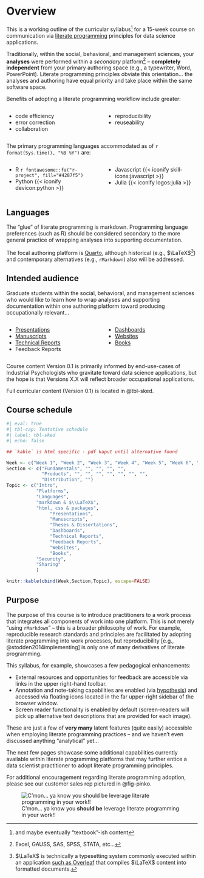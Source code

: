 # Overview {.unnumbered}

This is a working outline of the curricular syllabus^[and maybe eventually "textbook"-ish content] for a 15-week course on communication via [literate programming](https://www-cs-faculty.stanford.edu/~knuth/lp.html) principles for data science applications.  

Traditionally, within the social, behavioral, and management sciences, your **analyses** were performed within a *secondary* platform^[Excel, GAUSS, SAS, SPSS, STATA, etc...] -- **completely independent** from your primary authoring space (e.g., a typewriter, Word, PowerPoint). Literate programming principles obviate this orientation... the analyses and authoring have equal priority and take place within the same software space. 

Benefits of adopting a literate programming workflow include greater:  

:::: {.columns}

::: {.column width="50%"}
+ code efficiency 
+ error correction
+ collaboration
:::

::: {.column width="50%"}
+ reproducibility 
+ reuseability
:::
::::

The primary programming languages accommodated as of `r format(Sys.time(), "%B %Y")` are:  

:::: {.columns}

::: {.column width="50%"}
+ R `r fontawesome::fa("r-project", fill="#4287f5")`
+ Python {{< iconify devicon:python >}}
:::

::: {.column width="50%"}
+ Javascript {{< iconify skill-icons:javascript >}}
+ Julia {{< iconify logos:julia >}}
:::
::::

:::{.column-margin}
::: {#nte-lang .callout-note}
## Languages
The "glue" of literate programming is markdown. Programming language preferences (such as R) should be considered secondary to the more general practice of wrapping analyses into supporting documentation.
:::
:::

The focal authoring platform is [Quarto](https://quarto.org/), although historical (e.g., $\LaTeX$^[$\LaTeX$ is technically a typesetting system commonly executed within an application [such as Overleaf](https://www.overleaf.com/) that compiles $\LaTeX$ content into formatted documents.]) and contemporary alternatives (e.g., `rMarkdown`) also will be addressed. 

## Intended audience

Graduate students within the social, behavioral, and management sciences who would like to learn how to wrap analyses and supporting documentation within one authoring platform toward producing occupationally relevant... 

:::: {.columns}

::: {.column width="50%"}
+ [Presentations](https://quarto.org/docs/presentations/)
+ [Manuscripts](https://quarto.org/docs/manuscripts/)
+ [Technical Reports](https://quarto.org/docs/visual-editor/technical.html)
+ Feedback Reports
:::

::: {.column width="50%"}
+ [Dashboards](https://quarto.org/docs/dashboards/)
+ [Websites](https://quarto.org/docs/websites/)
+ [Books](https://quarto.org/docs/books/)
:::
::::

Course content Version 0.1 is primarily informed by end-use-cases of Industrial Psychologists who gravitate toward data science applications, but the hope is that Versions X.X will reflect broader occupational applications. 

Full curricular content (Version 0.1) is located in @tbl-sked.

## Course schedule

```{r}
#| eval: true
#| tbl-cap: Tentative schedule
#| label: tbl-sked
#| echo: false

## `kable` is html specific - pdf kaput until alternative found

Week <- c("Week 1", "Week 2", "Week 3", "Week 4", "Week 5", "Week 6", "Week 7", "Week 8", "Week 9", "Week 10", "Week 11", "Week 12", "Week 13", "Week 14", "Week 15")
Section <- c("Fundamentals", "", "", "", "", 
             "Products", "", "", "", "", "", "", "",
             "Distribution", "")
Topic <- c("Intro",
           "Platforms",
           "Languages",
           "markdown & $\\LaTeX$",
           "html, css & packages",
                "Presentations",
                "Manuscripts",
                "Theses & Dissertations",
                "Dashboards",
                "Technical Reports",
                "Feedback Reports",
                "Websites",
                "Books",
           "Security",
           "Sharing"
           )

knitr::kable(cbind(Week,Section,Topic), escape=FALSE)

```

## Purpose 

The purpose of this course is to introduce practitioners to a work process that integrates all components of work into one platform. This is not merely "using `rMarkdown`" -- this is a broader philosophy of work. For example, reproducible research standards and principles are facilitated by adopting literate programming into work processes, but reproducibility [e.g., @stodden2014implementing] is only one of many derivatives of literate programming. 

This syllabus, for example, showcases a few pedagogical enhancements: 

+ External resources and opportunities for feedback are accessible via links in the upper right-hand toolbar. 
+ Annotation and note-taking capabilities are enabled (via [hypothesis](https://web.hypothes.is/)) and accessed via floating icons located in the far upper-right sidebar of the browser window. 
+ Screen reader functionality is enabled by default (screen-readers will pick up alternative text descriptions that are provided for each image).

These are just a few of **very many** latent features (quite easily) accessible when employing literate programming practices -- and we haven't even discussed anything "analytical" yet...

The next few pages showcase some additional capabilities currently available within literate programming platforms that may further entice a data scientist practitioner to adopt literate programming principles. 

For additional encouragement regarding literate programming adoption, please see our customer sales rep pictured in @fig-pinko.

:::{.column-margin}
![C'mon... ya know you **should be** leverage literate programming in your work!!](https://i.pinimg.com/originals/9f/37/e6/9f37e626d711c19bc303ddbde86ecc5f.png){#fig-pinko fig-alt="the pink panther, an American cartoon originating in the 1950's"}
:::


